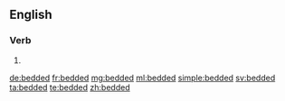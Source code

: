==English==

===Verb===
{{head|en}}

# {{en-past of|bed}}

[[de:bedded]]
[[fr:bedded]]
[[mg:bedded]]
[[ml:bedded]]
[[simple:bedded]]
[[sv:bedded]]
[[ta:bedded]]
[[te:bedded]]
[[zh:bedded]]
